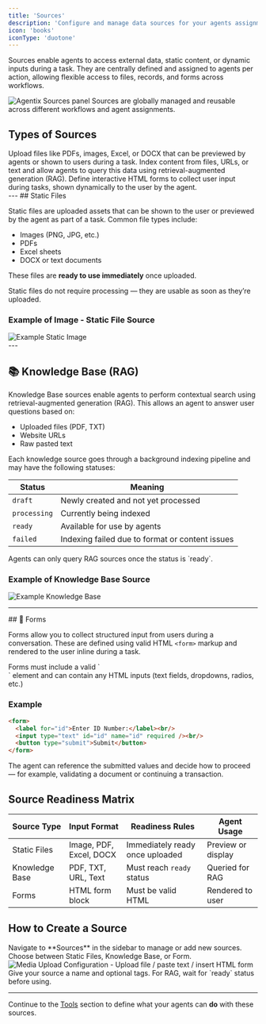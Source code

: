 ```yaml
---
title: 'Sources'
description: 'Configure and manage data sources for your agents assignment'
icon: 'books'
iconType: 'duotone'
---
```


Sources enable agents to access external data, static content, or dynamic inputs during a task. They are centrally defined and assigned to agents per action, allowing flexible access to files, records, and forms across workflows.

<img src="/user-guide/images/sources.png" alt="Agentix Sources panel" className="rounded-xl shadow my-4" />
<Info>
Sources are globally managed and reusable across different workflows and agent assignments.
</Info>

## Types of Sources

<CardGroup>

<Card title="📁 Static Files" size="md" href="#static-files">
Upload files like PDFs, images, Excel, or DOCX that can be previewed by agents or shown to users during a task.
</Card>

<Card title="📚 Knowledge Base (RAG)" size="md" href="#knowledge-base">
Index content from files, URLs, or text and allow agents to query this data using retrieval-augmented generation (RAG).
</Card>

<Card title="📝 Forms" size="md" href="#forms">
Define interactive HTML forms to collect user input during tasks, shown dynamically to the user by the agent.
</Card>

</CardGroup>



<div id="static-files"/>
---
## Static Files

Static files are uploaded assets that can be shown to the user or previewed by the agent as part of a task. Common file types include:

- Images (PNG, JPG, etc.)
- PDFs
- Excel sheets
- DOCX or text documents

These files are **ready to use immediately** once uploaded.

<Check>
Static files do not require processing — they are usable as soon as they’re uploaded.
</Check>

### Example of Image - Static File Source

<img src="/user-guide/images/source-static-image.png" alt="Example Static Image" className="rounded-lg shadow my-4" />



<div id="knowledge-base"/>
---

## 📚 Knowledge Base (RAG) 

Knowledge Base sources enable agents to perform contextual search using retrieval-augmented generation (RAG). This allows an agent to answer user questions based on:

- Uploaded files (PDF, TXT)
- Website URLs
- Raw pasted text

Each knowledge source goes through a background indexing pipeline and may have the following statuses:

| Status | Meaning |
|--------|---------|
| `draft` | Newly created and not yet processed |
| `processing` | Currently being indexed |
| `ready` | Available for use by agents |
| `failed` | Indexing failed due to format or content issues |

<Info>
Agents can only query RAG sources once the status is `ready`.
</Info>

### Example of Knowledge Base Source
<img src="/user-guide/images/source-rag.png" alt="Example Knowledge Base" className="rounded-lg shadow my-4" />


---

<div id="forms"/>
## 📝 Forms 

Forms allow you to collect structured input from users during a conversation. These are defined using valid HTML `<form>` markup and rendered to the user inline during a task.

<Check>
Forms must include a valid `<form>` element and can contain any HTML inputs (text fields, dropdowns, radios, etc.)
</Check>

### Example

```html
<form>
  <label for="id">Enter ID Number:</label><br/>
  <input type="text" id="id" name="id" required /><br/>
  <button type="submit">Submit</button>
</form>
```

The agent can reference the submitted values and decide how to proceed — for example, validating a document or continuing a transaction.


## Source Readiness Matrix

| Source Type | Input Format | Readiness Rules | Agent Usage |
|-------------|--------------|------------------|--------------|
| Static Files | Image, PDF, Excel, DOCX | Immediately ready once uploaded | Preview or display |
| Knowledge Base | PDF, TXT, URL, Text | Must reach `ready` status | Queried for RAG |
| Forms | HTML form block | Must be valid HTML | Rendered to user |


## How to Create a Source

<Steps>

<Step title="Open cPanel → Sources">
Navigate to **Sources** in the sidebar to manage or add new sources.
</Step>

<Step title="Select the Source Type">
Choose between Static Files, Knowledge Base, or Form.
<img src="/user-guide/images/source-create.png" alt="Media Upload Configuration" className='rounded-lg'/>

</Step>

<Step title="Add Your Input">
- Upload file / paste text / insert HTML form
</Step>

<Step title="Save and Tag">
Give your source a name and optional tags. For RAG, wait for `ready` status before using.
</Step>

</Steps>

---

Continue to the [Tools](/user-guide/tools-sources/tools) section to define what your agents can **do** with these sources.